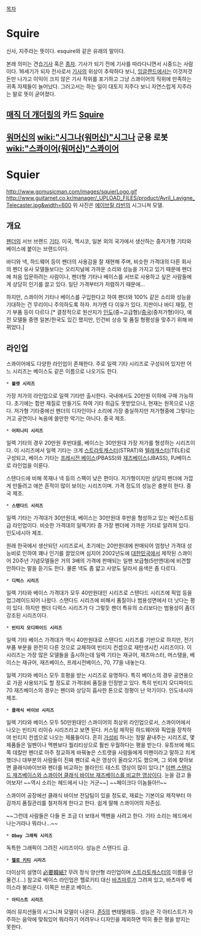 [[목차]]
= Squire =
신사, 지주라는 뜻이다. esquire와 같은 유래의 말이다.

본래 의미는 견습[[기사]] 혹은 [[종자]]. 기사가 되기 전에 기사를 따라다니면서 시중드는 사람이다. 16세기가 되자 전사로서 [[기사]]의 위상이 추락하다 보니, [[잉글랜드]]에서는 이것저것 돈만 나가고 이익이 크지 않은 기사 작위를 포기하고 그냥 스콰이어의 직위에 만족하는 귀족 자제들이 늘어났다. 그러고서는 하는 일이 대토지 지주다 보니 자연스럽게 지주라는 말로 뜻이 굳어졌다.

== [[매직 더 개더링]]의 카드 [[Squire]] ==

== [[워머신]]의 [[wiki:"시그나(워머신)"시그나]] 군용 로봇 [[wiki:"스콰이어(워머신)"스콰이어]] ==

= Squier =
http://www.gomusicman.com/images/squierLogo.gif
http://www.guitarnet.co.kr/manager/_UPLOAD_FILES/product/Avril_Lavigne_Telecaster.jpg&width=600
위 사진은 [[에이브릴 라빈]]의 시그니쳐 모델.

== 개요 ==
[[펜더]]의 서브 브랜드 [[기타]]. 미국, 멕시코, 일본 외의 국가에서 생산하는 중저가형 기타와 베이스에 붙이는 브랜드이다. 

바디와 넥, 하드웨어 등이 펜더의 사용감을 잘 재현해 주며, 비슷한 가격대의 다른 회사의 펜더 유사 모델들보다는 오리지널에 가까운 소리와 성능을 가지고 있기 때문에 펜더에 처음 입문하려는 사람이나, 펜더형 기타나 베이스를 서브로 사용하고 싶은 사람들에게 상당히 인기를 끌고 있다. 일단 가격부터가 저렴하기 때문에... 

하지만, 스콰이어 기타나 베이스를 구입한다고 하여 펜더와 100% 같은 소리와 성능을 기대하는 건 무리이니 주의하도록 하자. 저가엔 다 이유가 있다. 지판이나 바디 재질, 전기 부품 등이 다르다.[* 결정적으로 원산지가 [[인도]](중~고급형)/[[중국]](중저가형)이다, 예전 모델들 중엔 일본/한국도 있긴 했지만, 인건비 상승 및 품질 형평성을 맞추기 위해 바뀌었다.]

== 라인업 ==
스콰이어에도 다양한 라인업이 존재한다. 주로 일렉 기타 시리즈로 구성되어 있지만 어느 시리즈는 베이스도 같은 이름으로 나오기도 한다.

 * '''불렛 시리즈'''
가장 저가의 라인업으로 일렉 기타만 출시한다. 국내에서도 20만원 이하에 구매 가능하다. 초기에는 합판 재질로 만들기도 하여 기타 취급도 못받았으나, 현재는 원목으로 나온다. 저가형 기타중에선 펜더의 디자인이나 소리에 가장 충실하지만 저가형중에 그렇다는 거고 공연이나 녹음에 쓸만한 악기는 아니다. 중국 제조.

 * '''어피니티 시리즈'''
일렉 기타의 경우 20만원 후반대를, 베이스는 30만원대 가장 저가를 형성하는 시리즈이다. 이 시리즈에서 일렉 기타는 크게 [[스트라토캐스터]](STRAT)와 [[텔레캐스터]](TELE)로 구성되고, 베이스 기타는 [[프레시전 베이스]](PBASS)와 [[재즈베이스]](JBASS), PJ베이스로 라인업을 이룬다.

스탠다드에 비해 목재나 넥 등의 스펙이 낮은 편이다. 저가형이지만 상당히 펜더에 가깝게 만들려고 애쓴 흔적이 많이 보이는 시리즈이며. 가격 정도의 성능은 충분히 한다. 중국 제조.

 * '''스탠다드 시리즈'''
일렉 기타는 가격대가 30만원대, 베이스는 30만원대 후반을 형성하고 있는 메인스트림급 라인업이다. 비슷한 가격대의 일렉기타 중 가장 펜더에 가까운 기타로 알려져 있다. 인도네시아 제조. 

원래 한국에서 생산되던 시리즈로서, 초기에는 20만원대에 판매되어 엄청난 가격대 성능비로 인하여  꽤나 인기를 끌었으며 심지어 2002년도에 [[대한민국]]에서 제작된 스콰이어 20주년 기념모델들은 거의 3배의 가격에 판매되는 일펜 보급형(5만엔대)에 비견할만하다는 말을 듣기도 한다. 물론 넥도 좀 얇고 사양도 달라서 음색은 좀 다르다.

 * '''디럭스 시리즈'''
일렉 기타와 베이스 가격대가 모두 40만원대인 시리즈로 스탠다드 시리즈에 픽업 등을 업그레이드되어 나왔다. 스탠다드 시리즈에 비해서 품질이나 범용성면에서 더 낫다는 평이 있다. 하지만 펜더 디럭스 시리즈가 다 그렇듯 펜더 특유의 소리보다는 범용성이 좀더 강조된 시리즈이다. 

 * '''빈티지 모디파이드 시리즈''' 
일렉 기타 베이스 가격대가 역시 40만원대로 스탠다드 시리즈를 기반으로 하지만, 전기 부품 부분을 완전히 다른 것으로 교체하여 빈티지 컨셉으로 재탄생시킨 시리즈이다. 이 시리즈는 가장 많은 모델들을 출시하는데 일렉 기타는 재규어, 재즈마스터, 머스탱을, 베이스는 재규어, 재즈베이스, 프레시전베이스, 70, 77을 내놓는다.

일렉 기타와 베이스 모두 호평을 받는 시리즈로 유명하다. 특히 베이스의 경우 공연용으로 가끔 사용되기도 할 정도로 가격대비 품질을 인정받고 있다. 특히 빈티지 모디파이드 70 재즈베이스의 경우는 펜더와 상당히 흡사한 톤으로 정평이 난 악기이다. 인도네시아 제조.

 * '''클래식 바이브 시리즈''' 
일렉 기타와 베이스 모두 50만원대인 스콰이어의 최상위 라인업으로서, 스콰이어에서 나오는 빈티지 리이슈 시리즈라고 보면 된다. 커스텀 제작된 하드웨어와 픽업을 장착하여 빈티지 컨셉으로 나오는 제품들이다. 흔히 [[가성비]] 하나는 정말 끝내주는 시리즈로, 몇 제품들은 일펜이나 멕펜보다 퀄리티상으로 훨씬 우월하다는 평을 받는다. 유튜브에 헤드 쪽 데칼만 펜더로 아주 정교하게 바꿔놓은 스트랫을 사람들에게 미펜이라고 말하고 치게 했더니 대부분의 사람들이 진짜 펜더로 속은 영상이 올라오기도 했으며, 그 외에 찾아보면 클래식바이브와 펜더를 비교하는 블라인드 테스트 영상이 많이 있다.[* [[https://www.youtube.com/watch?v=d7VQZXWjQDU|미펜 스탠다드 재즈베이스와 스콰이어 클래식 바이브 재즈베이스를 비교한 영상]]이다. 눈을 감고 들어보자! ~~역시 소리는 헤드에서 나는 거군~~] ~~페이크다 이놈들아!!~~

스콰이어 공장에선 클래식 바이브 전담팀이 있을 정도로, 재료는 기본이요 제작부터 마감까지 품질관리를 철저하게 한다고 한다. 쉽게 말해 스콰이어의 자존심.

~~그런데 사람들은 다들 돈 조금 더 보태서 멕펜을 사려고 한다. 기타 소리는 헤드에서 나는거라나 뭐라나...~~

 * '''Obey 그래픽 시리즈'''
독특한 그래픽이 그려진 시리즈이다. 성능은 스탠다드 급.

 * '''[[헬로 키티]] 시리즈'''
더이상의 설명이 [[必要韓紙?]] 무려 정식 양산형 라인업이며 [[스트라토캐스터]]의 이름을 단 물건.(...) 참고로 베이스 라인업은 헬로키티 대신 [[바츠마루]]가 그려져 있고, 바츠마루 베이스라 불리운다. 이쪽은 브론코 베이스.

 * '''아티스트 시리즈''' 
여러 뮤지션들의 시그니쳐 모델이 나온다. [[존5]]의 변태텔레등.. 성능은 각 아티스트가 자주하는 음악에 맞춰있어 뭐라하기 어려우나 디자인을 제외하면 딱히 좋은 평을 받지는 못한다.

